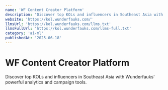 ```yaml
---
name: 'WF Content Creator Platform'
description: "Discover top KOLs and influencers in Southeast Asia with Wunderfauks'' powerful analytics and campaign tools."
website: 'https://kol.wunderfauks.com/'
llmsUrl: 'https://kol.wunderfauks.com/llms.txt'
llmsFullUrl: 'https://kol.wunderfauks.com/llms-full.txt'
category: 'ai-ml'
publishedAt: '2025-06-18'
---
```


# WF Content Creator Platform

Discover top KOLs and influencers in Southeast Asia with Wunderfauks' powerful analytics and campaign tools.

